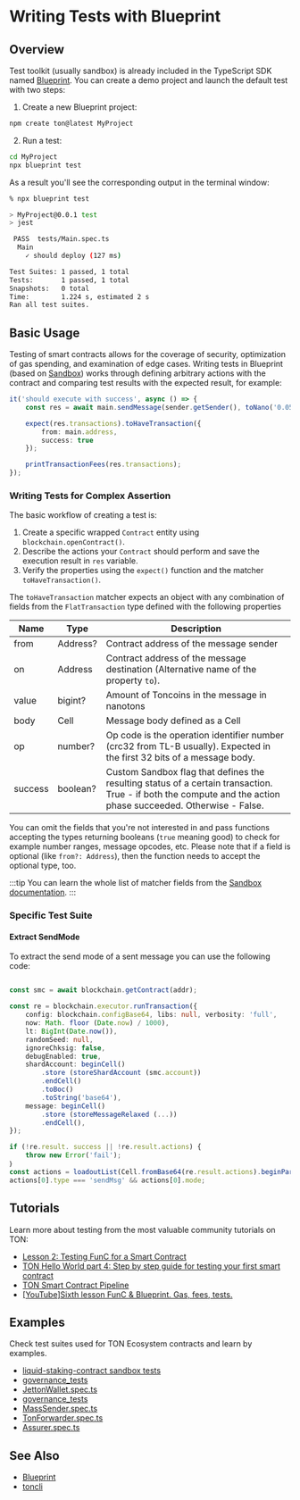 # Writing Tests with Blueprint

## Overview

Test toolkit (usually sandbox) is already included in the TypeScript SDK named [Blueprint](/v3/documentation/smart-contracts/getting-started/javascript). You can create a demo project and launch the default test with two steps:

1. Create a new Blueprint project:
```bash
npm create ton@latest MyProject
```

2. Run a test:
```bash
cd MyProject
npx blueprint test
```

As a result you'll see the corresponding output in the terminal window:

```bash
% npx blueprint test

> MyProject@0.0.1 test
> jest

 PASS  tests/Main.spec.ts
  Main
    ✓ should deploy (127 ms)

Test Suites: 1 passed, 1 total
Tests:       1 passed, 1 total
Snapshots:   0 total
Time:        1.224 s, estimated 2 s
Ran all test suites.
```

## Basic Usage
Testing of smart contracts allows for the coverage of security, optimization of gas spending, and examination of edge cases.
Writing tests in Blueprint (based on [Sandbox](https://github.com/ton-org/sandbox)) works through defining arbitrary actions with the contract and comparing test results with the expected result, for example:

```typescript
it('should execute with success', async () => {                              // description of the test case
    const res = await main.sendMessage(sender.getSender(), toNano('0.05'));  // performing an action with contract main and saving result in res

    expect(res.transactions).toHaveTransaction({                             // configure the expected result with expect() function
        from: main.address,                                                  // set expected sender for transaction we want to test matcher properties from
        success: true                                                        // set the desirable result using matcher property success
    });

    printTransactionFees(res.transactions);                                  // print table with details on spent fees
});
```


### Writing Tests for Complex Assertion

The basic workflow of creating a test is:
1. Create a specific wrapped `Contract` entity using `blockchain.openContract()`.
2. Describe the actions your `Contract` should perform and save the execution result in `res` variable.
3. Verify the properties using the `expect()` function and the matcher `toHaveTransaction()`.

The `toHaveTransaction` matcher expects an object with any combination of fields from the `FlatTransaction` type defined with the following properties

| Name                 | Type          | Description                                                                                                                                                         |
|----------------------|---------------|---------------------------------------------------------------------------------------------------------------------------------------------------------------------|
| from                 | Address?      | Contract address of the message sender                                                                                                                              |
| on                   | Address       | Contract address of the message destination  (Alternative name of the property `to`).                                                                               |
| value                | bigint?       | Amount of Toncoins in the message in nanotons                                                                                                                       |
| body                 | Cell          | Message body defined as a Cell                                                                                                                                              |
| op                   | number?       | Op code is the operation identifier number (crc32 from TL-B usually). Expected in the first 32 bits of a message body.                                              |
|success| boolean?       | Custom Sandbox flag that defines the resulting status of a certain transaction. True - if both the compute and the action phase succeeded. Otherwise - False.       |

You can omit the fields that you're not interested in and pass functions accepting the types returning booleans (`true` meaning good) to check for example number ranges, message opcodes, etc. Please note that if a field is optional (like `from?: Address`), then the function needs to accept the optional type, too.


:::tip
You can learn the whole list of matcher fields from the [Sandbox documentation](https://github.com/ton-org/sandbox#test-a-transaction-with-matcher).
:::

### Specific Test Suite

#### Extract SendMode

To extract the send mode of a sent message you can use the following code:

```ts

const smc = await blockchain.getContract(addr);

const re = blockchain.executor.runTransaction({
    config: blockchain.configBase64, libs: null, verbosity: 'full',
    now: Math. floor (Date.now) / 1000),
    lt: BigInt(Date.now()),
    randomSeed: null,
    ignoreChksig: false,
    debugEnabled: true,
    shardAccount: beginCell()
        .store (storeShardAccount (smc.account))
        .endCell()
        .toBoc()
        .toString('base64'),
    message: beginCell()
        .store (storeMessageRelaxed (...))
        .endCell(),
});

if (!re.result. success || !re.result.actions) {
    throw new Error('fail');
｝
const actions = loadoutList(Cell.fromBase64(re.result.actions).beginParse());
actions[0].type === 'sendMsg' && actions[0].mode;

```


## Tutorials

Learn more about testing from the most valuable community tutorials on TON:

* [Lesson 2: Testing FunC for a Smart Contract](https://github.com/romanovichim/TonFunClessons_Eng/blob/main/lessons/smartcontract/2lesson/secondlesson.md)
* [TON Hello World part 4: Step by step guide for testing your first smart contract](https://ton-community.github.io/tutorials/04-testing/)
* [TON Smart Contract Pipeline](https://dev.to/roma_i_m/ton-smart-contract-pipeline-write-simple-contract-and-compile-it-4pnh)
* [[YouTube]Sixth lesson FunC & Blueprint. Gas, fees, tests.](https://youtu.be/3XIpKZ6wNcg)

## Examples

Check test suites used for TON Ecosystem contracts and learn by examples.

* [liquid-staking-contract sandbox tests](https://github.com/ton-blockchain/liquid-staking-contract/tree/main/tests)
* [governance_tests](https://github.com/Trinketer22/governance_tests/blob/master/config_tests/tests/)
* [JettonWallet.spec.ts](https://github.com/EmelyanenkoK/modern_jetton/blob/master/tests/JettonWallet.spec.ts)
* [governance_tests](https://github.com/Trinketer22/governance_tests/blob/master/elector_tests/tests/complaint-test.fc)
* [MassSender.spec.ts](https://github.com/Gusarich/ton-mass-sender/blob/main/tests/MassSender.spec.ts)
* [TonForwarder.spec.ts](https://github.com/TrueCarry/ton-contract-forwarder/blob/main/src/contracts/ton-forwarder/TonForwarder.spec.ts)
* [Assurer.spec.ts](https://github.com/aSpite/dominant-assurance-contract/blob/main/tests/Assurer.spec.ts)

## See Also
* [Blueprint](/v3/documentation/smart-contracts/getting-started/javascript)
* [toncli](/v3/guidelines/smart-contracts/testing/toncli)
